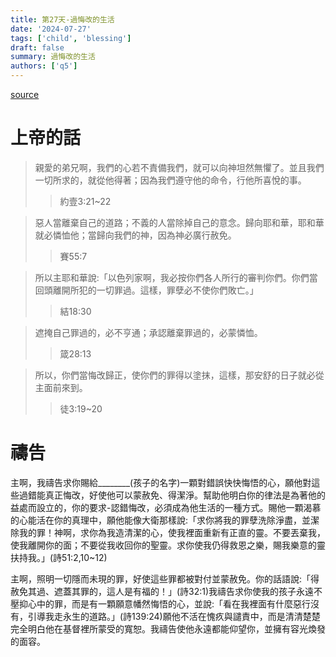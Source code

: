 ```yaml
---
title: 第27天-過悔改的生活
date: '2024-07-27'
tags: ['child', 'blessing']
draft: false
summary: 過悔改的生活
authors: ['q5']
---
```


[source](https://q5help.me/faith/PrayForTheChildren.jsp)

# 上帝的話

> 親愛的弟兄啊，我們的心若不責備我們，就可以向神坦然無懼了。並且我們一切所求的，就從他得著；因為我們遵守他的命令，行他所喜悅的事。
>> 約壹3:21~22

> 惡人當離棄自己的道路；不義的人當除掉自己的意念。歸向耶和華，耶和華就必憐恤他；當歸向我們的神，因為神必廣行赦免。
>> 賽55:7

> 所以主耶和華說:「以色列家啊，我必按你們各人所行的審判你們。你們當回頭離開所犯的一切罪過。這樣，罪孽必不使你們敗亡。」
>> 結18:30

> 遮掩自己罪過的，必不亨通；承認離棄罪過的，必蒙憐恤。
>> 箴28:13

> 所以，你們當悔改歸正，使你們的罪得以塗抹，這樣，那安舒的日子就必從主面前來到。
>> 徒3:19~20

# 禱告

主啊，我禱告求你賜給________(孩子的名字)一顆對錯誤快快悔悟的心，願他對這些過錯能真正悔改，好使他可以蒙赦免、得潔淨。幫助他明白你的律法是為著他的益處而設立的，你的要求-認錯悔改，必須成為他生活的一種方式。賜他一顆渴慕的心能活在你的真理中，願他能像大衛那樣說:「求你將我的罪孽洗除淨盡，並潔除我的罪！神啊，求你為我造清潔的心，使我裡面重新有正直的靈。不要丟棄我，使我離開你的面；不要從我收回你的聖靈。求你使我仍得救恩之樂，賜我樂意的靈扶持我。」(詩51:2,10~12)

主啊，照明一切隱而未現的罪，好使這些罪都被對付並蒙赦免。你的話語說:「得赦免其過、遮蓋其罪的，這人是有福的！」(詩32:1)我禱告求你使我的孩子永遠不壓抑心中的罪，而是有一顆願意幡然悔悟的心，並說:「看在我裡面有什麼惡行沒有，引導我走永生的道路。」(詩139:24)願他不活在愧疚與譴責中，而是清清楚楚完全明白他在基督裡所蒙受的寬恕。我禱告使他永遠都能仰望你，並擁有容光煥發的面容。
